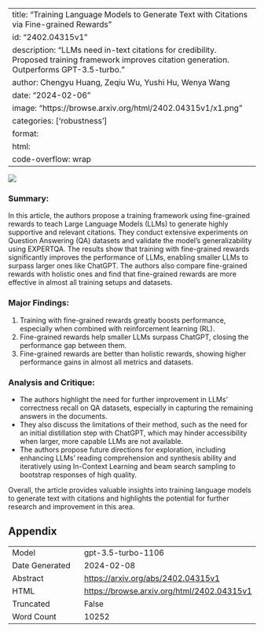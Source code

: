 
---
title: "Training Language Models to Generate Text with Citations via Fine-grained Rewards"
id: "2402.04315v1"
description: "LLMs need in-text citations for credibility. Proposed training framework improves citation generation. Outperforms GPT-3.5-turbo."
author: Chengyu Huang, Zeqiu Wu, Yushi Hu, Wenya Wang
date: "2024-02-06"
image: "https://browse.arxiv.org/html/2402.04315v1/x1.png"
categories: ['robustness']
format:
  html:
    code-overflow: wrap
---

![](https://browse.arxiv.org/html/2402.04315v1/x1.png)

### Summary:
In this article, the authors propose a training framework using fine-grained rewards to teach Large Language Models (LLMs) to generate highly supportive and relevant citations. They conduct extensive experiments on Question Answering (QA) datasets and validate the model’s generalizability using EXPERTQA. The results show that training with fine-grained rewards significantly improves the performance of LLMs, enabling smaller LLMs to surpass larger ones like ChatGPT. The authors also compare fine-grained rewards with holistic ones and find that fine-grained rewards are more effective in almost all training setups and datasets.

### Major Findings:
1. Training with fine-grained rewards greatly boosts performance, especially when combined with reinforcement learning (RL).
2. Fine-grained rewards help smaller LLMs surpass ChatGPT, closing the performance gap between them.
3. Fine-grained rewards are better than holistic rewards, showing higher performance gains in almost all metrics and datasets.

### Analysis and Critique:
- The authors highlight the need for further improvement in LLMs' correctness recall on QA datasets, especially in capturing the remaining answers in the documents.
- They also discuss the limitations of their method, such as the need for an initial distillation step with ChatGPT, which may hinder accessibility when larger, more capable LLMs are not available.
- The authors propose future directions for exploration, including enhancing LLMs’ reading comprehension and synthesis ability and iteratively using In-Context Learning and beam search sampling to bootstrap responses of high quality.

Overall, the article provides valuable insights into training language models to generate text with citations and highlights the potential for further research and improvement in this area.

## Appendix

|          |          |
|----------|----------|
| Model     | gpt-3.5-turbo-1106       |
| Date Generated     | 2024-02-08       |
| Abstract | [https://arxiv.org/abs/2402.04315v1](https://arxiv.org/abs/2402.04315v1)        |
| HTML     | [https://browse.arxiv.org/html/2402.04315v1](https://browse.arxiv.org/html/2402.04315v1)       |
| Truncated       | False       |
| Word Count       | 10252       |